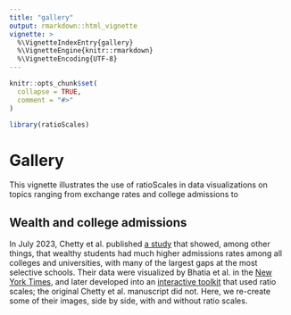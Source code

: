 ```yaml
---
title: "gallery"
output: rmarkdown::html_vignette
vignette: >
  %\VignetteIndexEntry{gallery}
  %\VignetteEngine{knitr::rmarkdown}
  %\VignetteEncoding{UTF-8}
---
```


```r
knitr::opts_chunk$set(
  collapse = TRUE,
  comment = "#>"
)
```

```r
library(ratioScales)
```

# Gallery

This vignette illustrates the use of ratioScales in data visualizations on
topics ranging from exchange rates and college admissions to <!--everything else
-->

## Wealth and college admissions
In July 2023, Chetty et al. published [a
study](https://opportunityinsights.org/wp-content/uploads/2023/07/CollegeAdmissions_Paper.pdf)
that showed, among other things, that wealthy students had much higher
admissions rates among all colleges and universities, with many of the largest
gaps at the most selective schools. Their data were visualized by Bhatia et al.
in the [New York
Times](https://www.nytimes.com/interactive/2023/07/24/upshot/ivy-league-elite-college-admissions.html),
and later developed into an [interactive
toolkit](https://www.nytimes.com/interactive/2023/09/11/upshot/college-income-lookup.html)
that used ratio scales; the original Chetty et al. manuscript did not. Here, we
re-create some of their images, side by side, with and without ratio scales.

